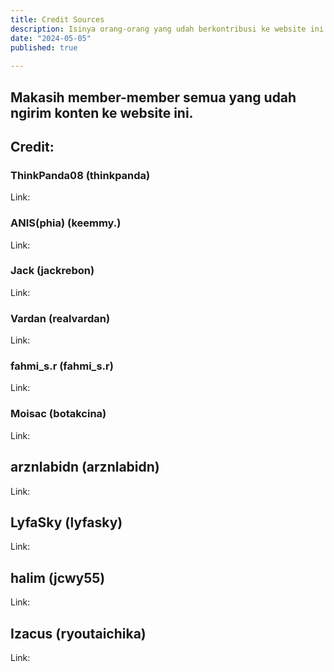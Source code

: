 ```yaml
---
title: Credit Sources
description: Isinya orang-orang yang udah berkontribusi ke website ini dengan memberikan konten yang gak jelas.
date: "2024-05-05"
published: true
  
---
```


## Makasih member-member semua yang udah ngirim konten ke website ini.

## Credit:
### ThinkPanda08 (thinkpanda)
Link:

### ANIS(phia) (keemmy.)
Link:

### Jack (jackrebon)
Link:

### Vardan (realvardan)
Link:

### fahmi_s.r (fahmi_s.r)
Link:

### Moisac (botakcina)
Link:

## arznlabidn (arznlabidn)
Link: 

## LyfaSky (lyfasky)
Link: 

## halim (jcwy55)
Link:

## Izacus (ryoutaichika)
Link: